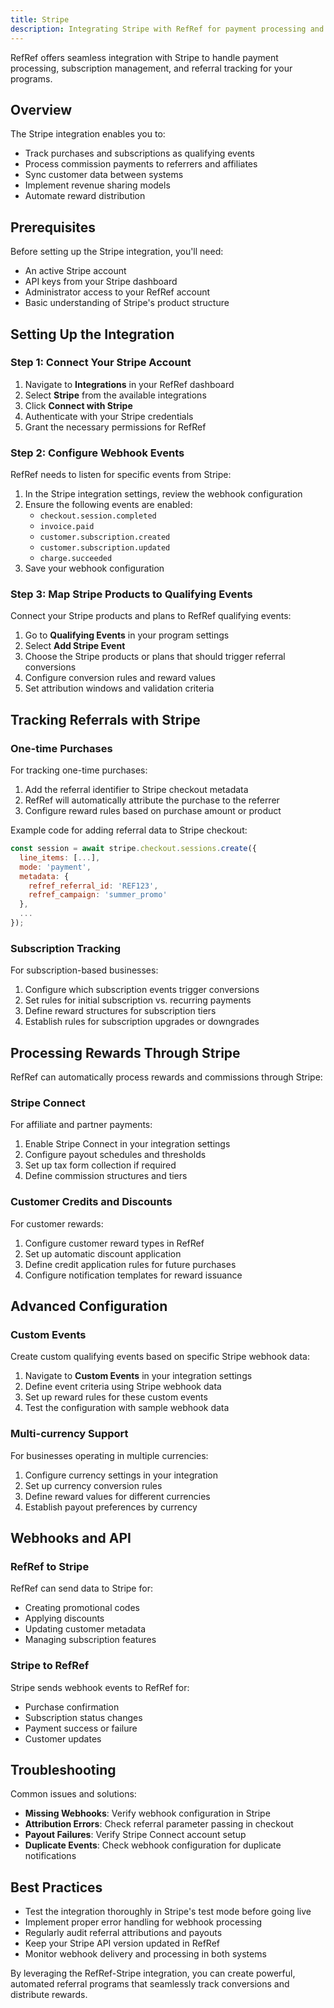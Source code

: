 ```yaml
---
title: Stripe
description: Integrating Stripe with RefRef for payment processing and referral tracking
---
```

RefRef offers seamless integration with Stripe to handle payment processing, subscription management, and referral tracking for your programs.

## Overview

The Stripe integration enables you to:

- Track purchases and subscriptions as qualifying events
- Process commission payments to referrers and affiliates
- Sync customer data between systems
- Implement revenue sharing models
- Automate reward distribution

## Prerequisites

Before setting up the Stripe integration, you'll need:

- An active Stripe account
- API keys from your Stripe dashboard
- Administrator access to your RefRef account
- Basic understanding of Stripe's product structure

## Setting Up the Integration

### Step 1: Connect Your Stripe Account

1. Navigate to **Integrations** in your RefRef dashboard
2. Select **Stripe** from the available integrations
3. Click **Connect with Stripe**
4. Authenticate with your Stripe credentials
5. Grant the necessary permissions for RefRef

### Step 2: Configure Webhook Events

RefRef needs to listen for specific events from Stripe:

1. In the Stripe integration settings, review the webhook configuration
2. Ensure the following events are enabled:
   - `checkout.session.completed`
   - `invoice.paid`
   - `customer.subscription.created`
   - `customer.subscription.updated`
   - `charge.succeeded`
3. Save your webhook configuration

### Step 3: Map Stripe Products to Qualifying Events

Connect your Stripe products and plans to RefRef qualifying events:

1. Go to **Qualifying Events** in your program settings
2. Select **Add Stripe Event**
3. Choose the Stripe products or plans that should trigger referral conversions
4. Configure conversion rules and reward values
5. Set attribution windows and validation criteria

## Tracking Referrals with Stripe

### One-time Purchases

For tracking one-time purchases:

1. Add the referral identifier to Stripe checkout metadata
2. RefRef will automatically attribute the purchase to the referrer
3. Configure reward rules based on purchase amount or product

Example code for adding referral data to Stripe checkout:

```javascript
const session = await stripe.checkout.sessions.create({
  line_items: [...],
  mode: 'payment',
  metadata: {
    refref_referral_id: 'REF123',
    refref_campaign: 'summer_promo'
  },
  ...
});
```

### Subscription Tracking

For subscription-based businesses:

1. Configure which subscription events trigger conversions
2. Set rules for initial subscription vs. recurring payments
3. Define reward structures for subscription tiers
4. Establish rules for subscription upgrades or downgrades

## Processing Rewards Through Stripe

RefRef can automatically process rewards and commissions through Stripe:

### Stripe Connect

For affiliate and partner payments:

1. Enable Stripe Connect in your integration settings
2. Configure payout schedules and thresholds
3. Set up tax form collection if required
4. Define commission structures and tiers

### Customer Credits and Discounts

For customer rewards:

1. Configure customer reward types in RefRef
2. Set up automatic discount application
3. Define credit application rules for future purchases
4. Configure notification templates for reward issuance

## Advanced Configuration

### Custom Events

Create custom qualifying events based on specific Stripe webhook data:

1. Navigate to **Custom Events** in your integration settings
2. Define event criteria using Stripe webhook data
3. Set up reward rules for these custom events
4. Test the configuration with sample webhook data

### Multi-currency Support

For businesses operating in multiple currencies:

1. Configure currency settings in your integration
2. Set up currency conversion rules
3. Define reward values for different currencies
4. Establish payout preferences by currency

## Webhooks and API

### RefRef to Stripe

RefRef can send data to Stripe for:

- Creating promotional codes
- Applying discounts
- Updating customer metadata
- Managing subscription features

### Stripe to RefRef

Stripe sends webhook events to RefRef for:

- Purchase confirmation
- Subscription status changes
- Payment success or failure
- Customer updates

## Troubleshooting

Common issues and solutions:

- **Missing Webhooks**: Verify webhook configuration in Stripe
- **Attribution Errors**: Check referral parameter passing in checkout
- **Payout Failures**: Verify Stripe Connect account setup
- **Duplicate Events**: Check webhook configuration for duplicate notifications

## Best Practices

- Test the integration thoroughly in Stripe's test mode before going live
- Implement proper error handling for webhook processing
- Regularly audit referral attributions and payouts
- Keep your Stripe API version updated in RefRef
- Monitor webhook delivery and processing in both systems

By leveraging the RefRef-Stripe integration, you can create powerful, automated referral programs that seamlessly track conversions and distribute rewards.